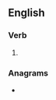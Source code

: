 ==English==

===Verb===
{{head|en|present participle}}

# {{present participle of|asphalt|lang=en|nocat=1}}

===Anagrams===
* {{anagrams|en|Phalangist|phalangist}}